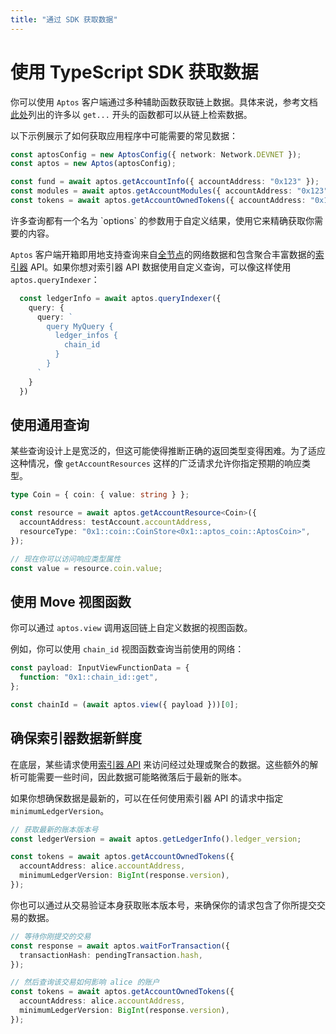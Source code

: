 ```yaml
---
title: "通过 SDK 获取数据"
---
```




# 使用 TypeScript SDK 获取数据

你可以使用 `Aptos` 客户端通过多种辅助函数获取链上数据。具体来说，参考文档[此处](https://aptos-labs.github.io/aptos-ts-sdk/@aptos-labs/ts-sdk-1.35.0/classes/Aptos.html)列出的许多以 `get...` 开头的函数都可以从链上检索数据。

以下示例展示了如何获取应用程序中可能需要的常见数据：

```ts filename="fetch-data.ts"
const aptosConfig = new AptosConfig({ network: Network.DEVNET });
const aptos = new Aptos(aptosConfig);

const fund = await aptos.getAccountInfo({ accountAddress: "0x123" });
const modules = await aptos.getAccountModules({ accountAddress: "0x123" });
const tokens = await aptos.getAccountOwnedTokens({ accountAddress: "0x123" });
```

<Callout type="info">
许多查询都有一个名为 `options` 的参数用于自定义结果，使用它来精确获取你需要的内容。
</Callout>

`Aptos` 客户端开箱即用地支持查询来自[全节点](https://api.mainnet.aptoslabs.com/v1/spec#/)的网络数据和包含聚合丰富数据的[索引器](https://cloud.hasura.io/public/graphiql?endpoint=https://api.mainnet.aptoslabs.com/v1/graphql) API。如果你想对索引器 API 数据使用自定义查询，可以像这样使用 `aptos.queryIndexer`：

```ts filename="fetch-data.ts"
  const ledgerInfo = await aptos.queryIndexer({
    query: {
      query: `
        query MyQuery {
          ledger_infos {
            chain_id
          }
        }
      `
    }
  })
```

## 使用通用查询

某些查询设计上是宽泛的，但这可能使得推断正确的返回类型变得困难。为了适应这种情况，像 `getAccountResources` 这样的广泛请求允许你指定预期的响应类型。

```ts filename="fetch-data.ts"
type Coin = { coin: { value: string } };

const resource = await aptos.getAccountResource<Coin>({
  accountAddress: testAccount.accountAddress,
  resourceType: "0x1::coin::CoinStore<0x1::aptos_coin::AptosCoin>",
});

// 现在你可以访问响应类型属性
const value = resource.coin.value;
```

## 使用 Move 视图函数

你可以通过 `aptos.view` 调用返回链上自定义数据的视图函数。

例如，你可以使用 `chain_id` 视图函数查询当前使用的网络：

```ts filename="fetch-data.ts"
const payload: InputViewFunctionData = {
  function: "0x1::chain_id::get",
};

const chainId = (await aptos.view({ payload }))[0];
```

## 确保索引器数据新鲜度

在底层，某些请求使用[索引器 API](../../indexer.mdx) 来访问经过处理或聚合的数据。这些额外的解析可能需要一些时间，因此数据可能略微落后于最新的账本。

如果你想确保数据是最新的，可以在任何使用索引器 API 的请求中指定 `minimumLedgerVersion`。

```ts filename="fetch-data.ts"
// 获取最新的账本版本号
const ledgerVersion = await aptos.getLedgerInfo().ledger_version;

const tokens = await aptos.getAccountOwnedTokens({
  accountAddress: alice.accountAddress,
  minimumLedgerVersion: BigInt(response.version),
});
```

你也可以通过从交易验证本身获取账本版本号，来确保你的请求包含了你所提交交易的数据。

```ts filename="fetch-data.ts"
// 等待你刚提交的交易
const response = await aptos.waitForTransaction({
  transactionHash: pendingTransaction.hash,
});

// 然后查询该交易如何影响 alice 的账户
const tokens = await aptos.getAccountOwnedTokens({
  accountAddress: alice.accountAddress,
  minimumLedgerVersion: BigInt(response.version),
});
```
